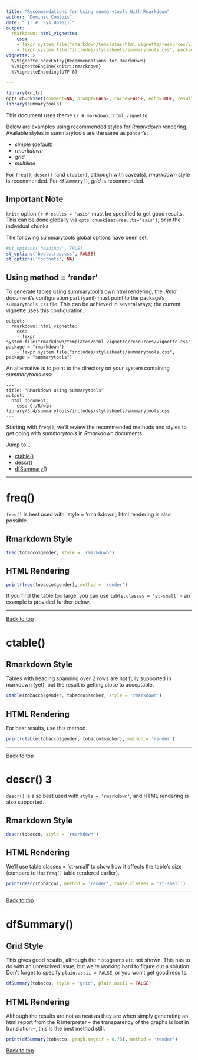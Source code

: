 ```yaml
---
title: "Recommendations for Using summarytools With Rmarkdown"
author: "Dominic Comtois"
date: "`{r #  Sys.Date()`"
output: 
  rmarkdown::html_vignette: 
    css: 
    - !expr system.file("rmarkdown/templates/html_vignette/resources/vignette.css", package = "rmarkdown")
    - !expr system.file("includes/stylesheets/summarytools.css", package = "summarytools")
vignette: >
  %\VignetteIndexEntry{Recommendations for Rmarkdown}
  %\VignetteEngine{knitr::rmarkdown}
  %\VignetteEncoding{UTF-8}

---
```


```r
library(knitr)
opts_chunk$set(comment=NA, prompt=FALSE, cache=FALSE, echo=TRUE, results='asis')
library(summarytools)
```

This document uses theme `{r # markdown::html_vignette`.

Below are examples using recommended styles for *Rmarkdown* rendering. Available styles in
summarytools are the same as `pander`'s: 

- _simple_ (default)  
- _rmarkdown_  
- _grid_  
- _multiline_  
 
For `freq()`, `descr()` (and `ctable()`, although with caveats), _rmarkdown_ style is recommended. For
`dfSummary()`, _grid_ is recommended.
 
## Important Note

`knitr` option `{r # esults = 'asis'` must be specified to get good results. This can be done globally via
`opts_chunk$set(results='asis')`, or in the individual chunks.

The following summarytools global options have been set:
```r
#st_options('headings', TRUE)
st_options('bootstrap.css', FALSE)
st_options('footnote', NA)
``` 

## Using method = 'render'

To generate tables using summarytool's own html rendering, the _.Rmd_ document's configuration part
(yaml) must point to the package's `summarytools.css` file. This can be achieved in several ways;
the current vignette uses this configuration:

````
output: 
  rmarkdown::html_vignette: 
    css: 
    - !expr system.file("rmarkdown/templates/html_vignette/resources/vignette.css", package = "rmarkdown")
    - !expr system.file("includes/stylesheets/summarytools.css", package = "summarytools")
````

An alternative is to point to the directory on your system containing _summarytools.css_:

````
---
title: "RMarkdown using summarytools"
output: 
  html_document: 
    css: C:/R/win-library/3.4/summarytools/includes/stylesheets/summarytools.css
---
````

Starting with `freq()`, we'll review the recommended methods and styles to get going with _summarytools_
in _Rmarkdown_ documents.

Jump to...

- [ctable()](#ctable)  
- [descr()](#descr)  
- [dfSummary()](#dfsummary)  


--------------------------------------------------------------------------------

# freq()

`freq()` is best used with `style = 'rmarkdown'; html rendering is also possible.

## Rmarkdown Style
```r
freq(tobacco$gender, style = 'rmarkdown')
```


## HTML Rendering
```r
print(freq(tobacco$gender), method = 'render')
```

If you find the table too large, you can use `table.classes = 'st-small'` - an example is provided 
further below.

--------------------------------------------------------------------------------

<a href="#top">Back to top</a>

# ctable() {#ctable}

## Rmarkdown Style

Tables with heading spanning over 2 rows are not fully supported in markdown (yet), but the result is 
getting close to acceptable. 

```r
ctable(tobacco$gender, tobacco$smoker, style = 'rmarkdown')
```

## HTML Rendering

For best results, use this method.

```r
print(ctable(tobacco$gender, tobacco$smoker), method = 'render')
```

--------------------------------------------------------------------------------------------------
 
<a href="#top">Back to top</a>
 
# descr() 3 {#descr3}

`descr()` is also best used with `style = 'rmarkdown'`, and HTML rendering is also supported.

## Rmarkdown Style
```r
descr(tobacco, style = 'rmarkdown')
```


## HTML Rendering

We'll use table.classes = 'st-small' to show how it affects the table's size (compare to the `freq()`
table rendered earlier).

```r
print(descr(tobacco), method = 'render', table.classes = 'st-small')
```
 
--------------------------------------------------------------------------------

<a href="#top">Back to top</a>

# dfSummary() {#dfsummary}

## Grid Style

This gives good results, although the histograms are not shown. This has to do with an unresolved issue,
but we're working hard to figure out a solution. Don't forget to specify `plain.ascii = FALSE`, or
you won't get good results.

```r
dfSummary(tobacco, style = 'grid', plain.ascii = FALSE)
```

## HTML Rendering

Although the results are not as neat as they are when simply generating an html report from 
the R interpreter -- the transparency of the graphs is lost in translation --, this is the
best method still.

```r
print(dfSummary(tobacco, graph.magnif = 0.75), method = 'render')
```

<a href="#top">Back to top</a>
